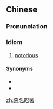 {{also|恶名昭著}}
==Chinese==
{{zh-forms|s=恶名昭著|type=22}}

===Pronunciation===
{{zh-pron
|m=èmíngzhāozhù
|cat=id
}}

===Idiom===
{{zh-idiom}}

# [[notorious]]

====Synonyms====
* {{zh-l|臭名昭著}}
* {{zh-l|惡名昭彰}}

[[zh:惡名昭著]]